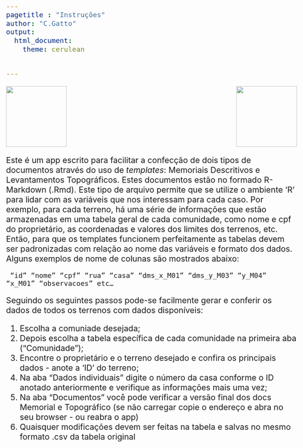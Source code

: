 ```yaml
---
pagetitle : "Instruções"
author: "C.Gatto"
output: 
  html_document:
    theme: cerulean


---
```


<style type="text/css">
  body{
  font-size: 16pt;
}
</style>


<img width = 160px src = "DABUKURI.png" >
<img width = 160px src = "COPIME.png" align = "right" > 

Este é um app escrito para facilitar a confecção de dois tipos de documentos através do uso de *templates*: Memoriais Descritivos e Levantamentos Topográficos. Estes documentos estão no formado R-Markdown (.Rmd). Este tipo de arquivo permite que se utilize o ambiente 'R' para lidar com as variáveis que nos interessam para cada caso. Por exemplo, para cada terreno, há uma série de informações que estão armazenadas em uma tabela geral de cada comunidade, como nome e cpf do proprietário, as coordenadas e valores dos limites dos terrenos, etc. Então, para que os templates funcionem perfeitamente as tabelas devem ser padronizadas com relação ao nome das variáveis e formato dos dados. Alguns exemplos de nome de colunas são mostrados abaixo:

<code> "id"   "nome"    "cpf"   "rua"   "casa"    "dms_x_M01"   "dms_y_M03"   "y_M04"   "x_M01"   "observacoes" etc...
</code>

Seguindo os seguintes passos pode-se facilmente gerar e conferir os dados de todos os terrenos com dados disponíveis:

1. Escolha a comuniade desejada;
2. Depois escolha a tabela específica de cada comunidade na primeira aba ("Comunidade");
3. Encontre o proprietário e o terreno desejado e confira os principais dados - anote a 'ID' do terreno;
4. Na aba "Dados individuais" digite o número da casa conforme o ID anotado anteriormente e verifique as informações mais uma vez;
5. Na aba "Documentos" você pode verificar a versão final dos docs Memorial e Topográfico (se não carregar copie o endereço e abra no seu browser - ou reabra o app)
6. Quaisquer modificações devem ser feitas na tabela e salvas no mesmo formato .csv da tabela original








